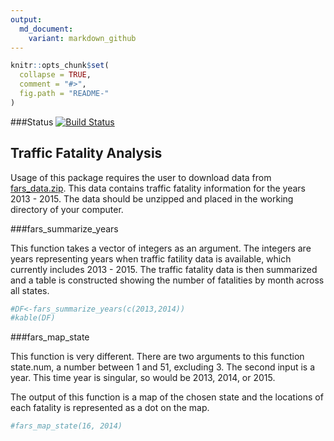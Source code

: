```yaml
---
output:
  md_document:
    variant: markdown_github
---
```


<!-- README.md is generated from README.Rmd. Please edit that file -->

```r
knitr::opts_chunk$set(
  collapse = TRUE,
  comment = "#>",
  fig.path = "README-"
)
```

###Status
[![Build Status](https://travis-ci.org/greegreg/fars.svg?branch=master)](https://travis-ci.org/greegreg/fars)

## Traffic Fatality Analysis

Usage of this package requires the user to download data from [fars_data.zip](https://d18ky98rnyall9.cloudfront.net/_e1adac2a5f05192dc8780f3944feec13_fars_data.zip?Expires=1499385600&Signature=ITQ5sWjdExbe52CekvVQtKxflkNZKMOovaLIZ2AzhPNLULBD5Pula~0WN3r70v3sPNi5iq7GeuneYiQWH-Zv7KQjm9cRpzvNw2EXtl5tvosxUojVXBbpYqT8SlvcB9aSERaYDhKS1B74geu2Gr3ia8d27rHM52lHZbv7lSsMowQ_&Key-Pair-Id=APKAJLTNE6QMUY6HBC5A). This data contains traffic fatality information for the years 2013 - 2015. The data should be unzipped and placed in the working directory of your computer.

###fars_summarize_years

This function takes a vector of integers as an argument. The integers are years representing years when traffic fatility data is available, which currently includes 2013 - 2015. The traffic fatality data is then summarized and a table is constructed showing the number of fatalities by month across all states.

```r
#DF<-fars_summarize_years(c(2013,2014))
#kable(DF)
```

###fars_map_state

This function is very different. There are two arguments to this function state.num, a number between 1 and 51, excluding 3. The second input is a year. This time year is singular, so would be 2013, 2014, or 2015.

The output of this function is a map of the chosen state and the locations of each fatality is represented as a dot on the map.

```r
#fars_map_state(16, 2014)
```
